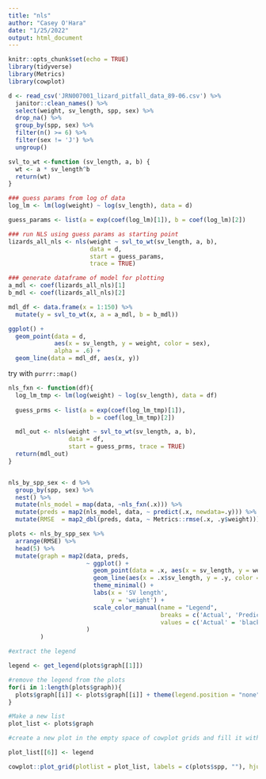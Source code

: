 ```yaml
---
title: "nls"
author: "Casey O'Hara"
date: "1/25/2022"
output: html_document
---
```


```r
knitr::opts_chunk$set(echo = TRUE)
library(tidyverse)
library(Metrics)
library(cowplot)
```

```r
d <- read_csv('JRN007001_lizard_pitfall_data_89-06.csv') %>%
  janitor::clean_names() %>%
  select(weight, sv_length, spp, sex) %>%
  drop_na() %>%
  group_by(spp, sex) %>%
  filter(n() >= 6) %>%
  filter(sex != 'J') %>%
  ungroup()
```

```r
svl_to_wt <-function (sv_length, a, b) {
  wt <- a * sv_length^b
  return(wt)
}

### guess params from log of data
log_lm <- lm(log(weight) ~ log(sv_length), data = d)

guess_params <- list(a = exp(coef(log_lm)[1]), b = coef(log_lm)[2])

### run NLS using guess params as starting point
lizards_all_nls <- nls(weight ~ svl_to_wt(sv_length, a, b),
                       data = d,
                       start = guess_params,
                       trace = TRUE)

### generate dataframe of model for plotting
a_mdl <- coef(lizards_all_nls)[1]
b_mdl <- coef(lizards_all_nls)[2]

mdl_df <- data.frame(x = 1:150) %>%
  mutate(y = svl_to_wt(x, a = a_mdl, b = b_mdl))
```

```r
ggplot() +
  geom_point(data = d, 
             aes(x = sv_length, y = weight, color = sex),
             alpha = .6) +
  geom_line(data = mdl_df, aes(x, y))
```

try with `purrr::map()`

```r
nls_fxn <- function(df){
  log_lm_tmp <- lm(log(weight) ~ log(sv_length), data = df)
  
  guess_prms <- list(a = exp(coef(log_lm_tmp)[1]), 
                       b = coef(log_lm_tmp)[2])

  mdl_out <- nls(weight ~ svl_to_wt(sv_length, a, b),
                 data = df,
                 start = guess_prms, trace = TRUE)
  return(mdl_out)
}


nls_by_spp_sex <- d %>%
  group_by(spp, sex) %>% 
  nest() %>% 
  mutate(nls_model = map(data, ~nls_fxn(.x))) %>% 
  mutate(preds = map2(nls_model, data, ~ predict(.x, newdata=.y))) %>% 
  mutate(RMSE  = map2_dbl(preds, data, ~ Metrics::rmse(.x, .y$weight)))

```

```r
plots <- nls_by_spp_sex %>% 
  arrange(RMSE) %>% 
  head(5) %>% 
  mutate(graph = map2(data, preds, 
                      ~ ggplot() + 
                        geom_point(data = .x, aes(x = sv_length, y = weight, color = 'Actual')) + 
                        geom_line(aes(x = .x$sv_length, y = .y, color = 'Predicted')) + 
                        theme_minimal() + 
                        labs(x = 'SV length',
                             y = 'weight') + 
                        scale_color_manual(name = "Legend", 
                                           breaks = c('Actual', 'Predicted'), 
                                           values = c('Actual' = 'black', 'Predicted' = 'red'))
                      )
         )

#extract the legend

legend <- get_legend(plots$graph[[1]])

#remove the legend from the plots
for(i in 1:length(plots$graph)){
  plots$graph[[i]] <- plots$graph[[i]] + theme(legend.position = "none")
}

#Make a new list
plot_list <- plots$graph

#create a new plot in the empty space of cowplot grids and fill it with the legend info we took from the plots.

plot_list[[6]] <- legend

cowplot::plot_grid(plotlist = plot_list, labels = c(plots$spp, ""), hjust = -0.5)
```

